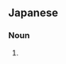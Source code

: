 ==Japanese==
{{ja-kanjitab|こころ|も|o2=ち|yomi=k}}

===Noun===
{{ja-noun|こころもち}}

# {{alternative spelling of|心持ち|lang=ja}}